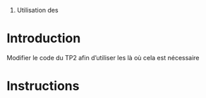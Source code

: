 #Utilisation des {{{PreparedStatement}}}

= Introduction =

Modifier le code du TP2 afin d’utiliser les {{{PreparedStatement}}} là où cela est nécessaire

= Instructions =